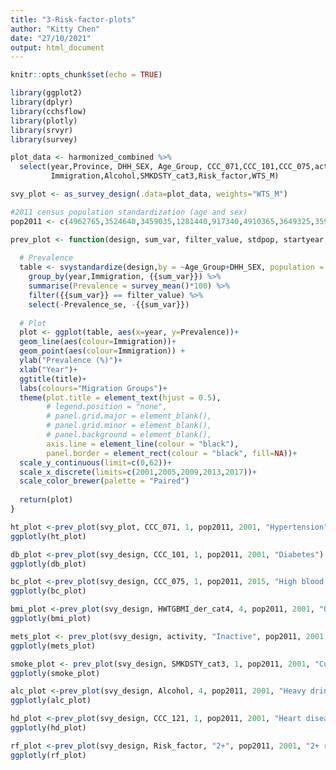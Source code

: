 ```yaml
---
title: "3-Risk-factor-plots"
author: "Kitty Chen"
date: "27/10/2021"
output: html_document
---
```


```r
knitr::opts_chunk$set(echo = TRUE)
```

```r
library(ggplot2)
library(dplyr)
library(cchsflow)
library(plotly)
library(srvyr)
library(survey)

plot_data <- harmonized_combined %>%
  select(year,Province, DHH_SEX, Age_Group, CCC_071,CCC_101,CCC_075,activity,HWTGBMI_der_cat4,
         Immigration,Alcohol,SMKDSTY_cat3,Risk_factor,WTS_M)

svy_plot <- as_survey_design(.data=plot_data, weights="WTS_M")

#2011 census population standardization (age and sex)
pop2011 <- c(4962765,3524640,3459035,1281440,917340,4910365,3649325,3593270,1393345,1352950)

```

```r
prev_plot <- function(design, sum_var, filter_value, stdpop, startyear, title){
  
  # Prevalence 
  table <- svystandardize(design,by = ~Age_Group+DHH_SEX, population = stdpop)%>%
    group_by(year,Immigration, {{sum_var}}) %>%
    summarise(Prevalence = survey_mean()*100) %>%
    filter({{sum_var}} == filter_value) %>%
    select(-Prevalence_se, -{{sum_var}})
  
  # Plot
  plot <- ggplot(table, aes(x=year, y=Prevalence))+
  geom_line(aes(colour=Immigration))+
  geom_point(aes(colour=Immigration)) +
  ylab("Prevalence (%)")+
  xlab("Year")+
  ggtitle(title)+
  labs(colours="Migration Groups")+
  theme(plot.title = element_text(hjust = 0.5),
        # legend.position = "none", 
        # panel.grid.major = element_blank(),
        # panel.grid.minor = element_blank(),
        # panel.background = element_blank(),
        axis.line = element_line(colour = "black"),
        panel.border = element_rect(colour = "black", fill=NA))+
  scale_y_continuous(limit=c(0,62))+
  scale_x_discrete(limits=c(2001,2005,2009,2013,2017))+ 
  scale_color_brewer(palette = "Paired")
  
  return(plot)
}
```


```r
ht_plot <-prev_plot(svy_plot, CCC_071, 1, pop2011, 2001, "Hypertension")
ggplotly(ht_plot)
```

```r
db_plot <-prev_plot(svy_design, CCC_101, 1, pop2011, 2001, "Diabetes")
ggplotly(db_plot)
```

```r
bc_plot <-prev_plot(svy_design, CCC_075, 1, pop2011, 2015, "High blood cholesterol")
ggplotly(bc_plot)
```

```r
bmi_plot <-prev_plot(svy_design, HWTGBMI_der_cat4, 4, pop2011, 2001, "Obesity")
ggplotly(bmi_plot)
```

```r
mets_plot <- prev_plot(svy_design, activity, "Inactive", pop2011, 2001, "Physical inactivity")
ggplotly(mets_plot)
```

```r
smoke_plot <- prev_plot(svy_design, SMKDSTY_cat3, 1, pop2011, 2001, "Current smoker")
ggplotly(smoke_plot)
```

```r
alc_plot <-prev_plot(svy_design, Alcohol, 4, pop2011, 2001, "Heavy drinker")
ggplotly(alc_plot)
```

```r
hd_plot <-prev_plot(svy_design, CCC_121, 1, pop2011, 2001, "Heart disease")
ggplotly(hd_plot)
```

```r
rf_plot <-prev_plot(svy_design, Risk_factor, "2+", pop2011, 2001, "2+ risk factors")
ggplotly(rf_plot)
```
